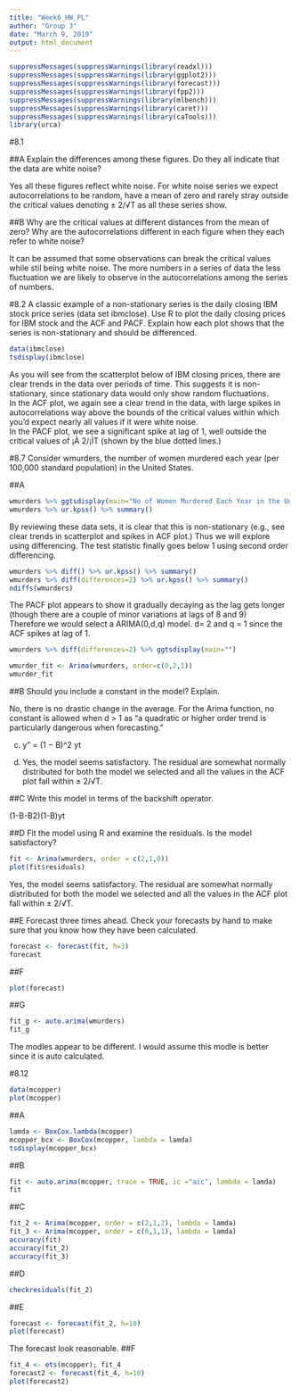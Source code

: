 ---
title: "Week6_HW_PL"
author: "Group 3"
date: "March 9, 2019"
output: html_document
---
```{r}
suppressMessages(suppressWarnings(library(readxl)))
suppressMessages(suppressWarnings(library(ggplot2)))
suppressMessages(suppressWarnings(library(forecast)))
suppressMessages(suppressWarnings(library(fpp2)))
suppressMessages(suppressWarnings(library(mlbench)))
suppressMessages(suppressWarnings(library(caret)))
suppressMessages(suppressWarnings(library(caTools)))
library(urca)
```

#8.1

##A
Explain the differences among these figures. Do they all indicate that the data are white noise?

Yes all these figures reflect white noise. For white noise series we expect autocorrelations to be random, have a mean of zero and rarely stray outside the critical values denoting ± 2/√T as all these series show.  

##B
Why are the critical values at different distances from the mean of zero? Why are the autocorrelations different in each figure when they each refer to white noise?

It can be assumed that some observations can break the critical values while stil being white noise. The more numbers in a series of data the less fluctuation we are likely to observe in the autocorrelations among the series of numbers.

#8.2
A classic example of a non-stationary series is the daily closing IBM stock price series (data set ibmclose). Use R to plot the daily closing prices for IBM stock and the ACF and PACF. Explain how each plot shows that the series is non-stationary and should be differenced.
```{r}
data(ibmclose)
tsdisplay(ibmclose)
```
As you will see from the scatterplot below of IBM closing prices, there are clear trends in the data over periods of time. This suggests it is non-stationary, since stationary data would only show random fluctuations.  
In the ACF plot, we again see a clear trend in the data, with large spikes in autocorrelations way above the bounds of the critical values within which you'd expect nearly all values if it were white noise.  
In the PACF plot, we see a significant spike at lag of 1, well outside the critical values of ¡À 2/¡ÌT (shown by the blue dotted lines.)

#8.7
Consider wmurders, the number of women murdered each year (per 100,000 standard population) in the United States.


##A
```{r}
wmurders %>% ggtsdisplay(main="No of Women Murdered Each Year in the United States")
wmurders %>% ur.kpss() %>% summary()
```

By reviewing these data sets, it is clear that this is non-stationary (e.g., see clear trends in scatterplot and spikes in ACF plot.) Thus we will explore using differencing. The test statistic finally goes below 1 using second order differencing.  

```{r}
wmurders %>% diff() %>% ur.kpss() %>% summary()
wmurders %>% diff(differences=2) %>% ur.kpss() %>% summary()
ndiffs(wmurders)
```

The PACF plot appears to show it gradually decaying as the lag gets longer (though there are a couple of minor variations at lags of 8 and 9)  
Therefore we would select a ARIMA(0,d,q) model. d= 2 and q = 1 since the ACF spikes at lag of 1.  

```{r}
wmurders %>% diff(differences=2) %>% ggtsdisplay(main="")
```

```{r}
wmurder_fit <- Arima(wmurders, order=c(0,2,1))
wmurder_fit
```
##B
Should you include a constant in the model? Explain.

No, there is no drastic change in the average. For the Arima function, no constant is allowed when d > 1 as "a quadratic or higher order trend is particularly dangerous when forecasting."

c. y" = (1 − B)^2 yt  

d. Yes, the model seems satisfactory. The residual are somewhat normally distributed for both the model we selected and all the values in the ACF plot fall within ± 2/√T.  

##C
Write this model in terms of the backshift operator.

(1-B-B2)(1-B)yt

##D
Fit the model using R and examine the residuals. Is the model satisfactory?
```{r}
fit <- Arima(wmurders, order = c(2,1,0))
plot(fit$residuals)
```
Yes, the model seems satisfactory. The residual are somewhat normally distributed for both the model we selected and all the values in the ACF plot fall within ± 2/√T.  

##E
Forecast three times ahead. Check your forecasts by hand to make sure that you know how they have been calculated.

```{r}
forecast <- forecast(fit, h=3)
forecast
```

##F
```{r}
plot(forecast)
```


##G
```{r}
fit_g <- auto.arima(wmurders)
fit_g
```

The modles appear to be different. I would assume this modle is better since it is auto calculated. 

#8.12
```{r}
data(mcopper)
plot(mcopper)
```
##A
```{r}
lamda <- BoxCox.lambda(mcopper)
mcopper_bcx <- BoxCox(mcopper, lambda = lamda)
tsdisplay(mcopper_bcx)
```
##B
```{r}
fit <- auto.arima(mcopper, trace = TRUE, ic ="aic", lambda = lamda)
fit
```
##C
```{r}
fit_2 <- Arima(mcopper, order = c(2,1,2), lambda = lamda)
fit_3 <- Arima(mcopper, order = c(0,1,1), lambda = lamda)
accuracy(fit)
accuracy(fit_2)
accuracy(fit_3)
```
##D
```{r}
checkresiduals(fit_2)
```
##E
```{r}
forecast <- forecast(fit_2, h=10)
plot(forecast)
```
The forecast look reasonable. 
##F
```{r}
fit_4 <- ets(mcopper); fit_4
forecast2 <- forecast(fit_4, h=10)
plot(forecast2)
```
